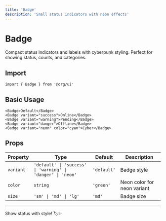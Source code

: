 ```yaml
---
title: 'Badge'
description: 'Small status indicators with neon effects'
---
```


# Badge

Compact status indicators and labels with cyberpunk styling. Perfect for showing status, counts, and categories.

## Import

```svelte
import { Badge } from '@org/ui'
```

## Basic Usage

```svelte
<Badge>Default</Badge>
<Badge variant="success">Online</Badge>
<Badge variant="warning">Pending</Badge>
<Badge variant="danger">Offline</Badge>
<Badge variant="neon" color="cyan">Cyber</Badge>
```

## Props

| Property | Type | Default | Description |
|----------|------|---------|-------------|
| `variant` | `'default' \| 'success' \| 'warning' \| 'danger' \| 'neon'` | `'default'` | Badge style |
| `color` | `string` | `'green'` | Neon color for neon variant |
| `size` | `'sm' \| 'md' \| 'lg'` | `'md'` | Badge size |

---

Show status with style! 🏷️✨